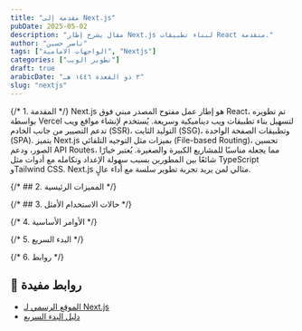 ```yaml
---
title: "مقدمة إلى Next.js"
pubDate: 2025-05-02
description: "مقال يشرح إطار Next.js لبناء تطبيقات React متقدمة."
author: "ناصر حسين"
tags: ["الواجهات الامامية", "Nextjs"]
categories: ["تطوير الويب"]
draft: true
arabicDate: "٣ ذو القعدة ١٤٤٦ هـ"
slug: "nextjs"
---
```


{/* 1. المقدمة */}
Next.js هو إطار عمل مفتوح المصدر مبني فوق React، تم تطويره بواسطة Vercel لتسهيل بناء تطبيقات ويب ديناميكية وسريعة. يُستخدم لإنشاء مواقع ويب تدعم التصيير من جانب الخادم (SSR)، التوليد الثابت (SSG)، وتطبيقات الصفحة الواحدة (SPA). يتميز Next.js بميزات مثل التوجيه التلقائي (File-based Routing)، تحسين الصور، ودعم API Routes، مما يجعله مناسبًا للمشاريع الكبيرة والصغيرة. يُعتبر خيارًا شائعًا بين المطورين بسبب سهولة الإعداد وتكامله مع أدوات مثل TypeScript وTailwind CSS. Next.js مثالي لمن يريد تجربة تطوير سلسة مع أداء عالٍ.

{/* ## 2. المميزات الرئيسية */}

{/* ## 3. حالات الاستخدام الأمثل */}

{/* 4. الأوامر الأساسية */}

{/* 5. البدء السريع */}

{/* 6. روابط */}

## 🔗 روابط مفيدة

- [الموقع الرسمي لـ Next.js](https://nextjs.org/)
- [دليل البدء السريع](https://nextjs.org/docs/getting-started)
